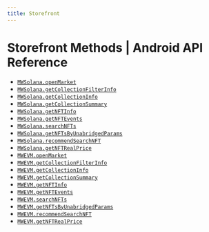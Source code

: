 ```yaml
---
title: Storefront
---
```


# Storefront Methods | Android API Reference

- [`MWSolana.openMarket`](/api-reference/android/storefront/MWSolana.openMarket)
- [`MWSolana.getCollectionFilterInfo`](/api-reference/android/storefront/MWSolana.getCollectionFilterInfo)
- [`MWSolana.getCollectionInfo`](/api-reference/android/storefront/MWSolana.getCollectionInfo)
- [`MWSolana.getCollectionSummary`](/api-reference/android/storefront/MWSolana.getCollectionSummary)
- [`MWSolana.getNFTInfo`](/api-reference/android/storefront/MWSolana.getNFTInfo)
- [`MWSolana.getNFTEvents`](/api-reference/android/storefront/MWSolana.getNFTEvents)
- [`MWSolana.searchNFTs`](/api-reference/android/storefront/MWSolana.searchNFTs)
- [`MWSolana.getNFTsByUnabridgedParams`](/api-reference/android/storefront/MWSolana.getNFTsByUnabridgedParams)
- [`MWSolana.recommendSearchNFT`](/api-reference/android/storefront/MWSolana.recommendSearchNFT)
- [`MWSolana.getNFTRealPrice`](/api-reference/android/storefront/MWSolana.getNFTRealPrice)
- [`MWEVM.openMarket`](/api-reference/android/storefront/MWEVM.openMarket)
- [`MWEVM.getCollectionFilterInfo`](/api-reference/android/storefront/MWEVM.getCollectionFilterInfo)
- [`MWEVM.getCollectionInfo`](/api-reference/android/storefront/MWEVM.getCollectionInfo)
- [`MWEVM.getCollectionSummary`](/api-reference/android/storefront/MWEVM.getCollectionSummary)
- [`MWEVM.getNFTInfo`](/api-reference/android/storefront/MWEVM.getNFTInfo)
- [`MWEVM.getNFTEvents`](/api-reference/android/storefront/MWEVM.getNFTEvents)
- [`MWEVM.searchNFTs`](/api-reference/android/storefront/MWEVM.searchNFTs)
- [`MWEVM.getNFTsByUnabridgedParams`](/api-reference/android/storefront/MWEVM.getNFTsByUnabridgedParams)
- [`MWEVM.recommendSearchNFT`](/api-reference/android/storefront/MWEVM.recommendSearchNFT)
- [`MWEVM.getNFTRealPrice`](/api-reference/android/storefront/MWEVM.getNFTRealPrice)
